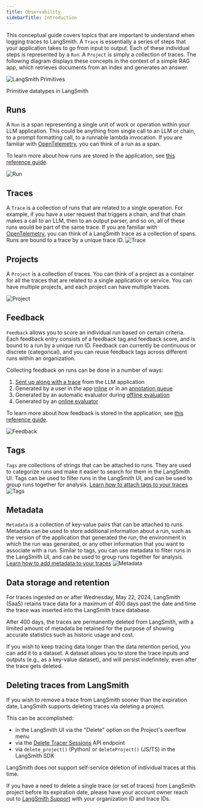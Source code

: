 ```yaml
---
title: Observability
sidebarTitle: Introduction
---
```


This conceptual guide covers topics that are important to understand when logging traces to LangSmith. A `Trace` is essentially a series of steps that your application takes to go from input to output. Each of these individual steps is represented by a `Run`. A `Project` is simply a collection of traces. The following diagram displays these concepts in the context of a simple RAG app, which retrieves documents from an index and generates an answer.

![LangSmith Primitives](/langsmith/images/primitives.png)

Primitive datatypes in LangSmith

## Runs

A `Run` is a span representing a single unit of work or operation within your LLM application. This could be anything from single call to an LLM or chain, to a prompt formatting call, to a runnable lambda invocation. If you are familiar with [OpenTelemetry](https://opentelemetry.io/), you can think of a run as a span.

To learn more about how runs are stored in the application, see [this reference guide](/langsmith/run-data-format).

![Run](/langsmith/images/run.png)

## Traces

A `Trace` is a collection of runs that are related to a single operation. For example, if you have a user request that triggers a chain, and that chain makes a call to an LLM, then to an output parser, and so on, all of these runs would be part of the same trace. If you are familiar with [OpenTelemetry](https://opentelemetry.io/), you can think of a LangSmith trace as a collection of spans. Runs are bound to a trace by a unique trace ID. ![Trace](/langsmith/images/trace.png)

## Projects

A `Project` is a collection of traces. You can think of a project as a container for all the traces that are related to a single application or service. You can have multiple projects, and each project can have multiple traces. 

![Project](/langsmith/images/project.png)

## Feedback

`Feedback` allows you to score an individual run based on certain criteria. Each feedback entry consists of a feedback tag and feedback score, and is bound to a run by a unique run ID. Feedback can currently be continuous or discrete (categorical), and you can reuse feedback tags across different runs within an organization.

Collecting feedback on runs can be done in a number of ways:

1. [Sent up along with a trace](/langsmith/attach-user-feedback) from the LLM application
2. Generated by a user in the app [inline](/langsmith/annotate-traces-inline) or in an [annotation queue](/langsmith/annotation-queues)
3. Generated by an automatic evaluator during [offline evaluation](/langsmith/evaluate-llm-application)
4. Generated by an [online evaluator](/langsmith/online-evaluations)

To learn more about how feedback is stored in the application, see [this reference guide](/langsmith/feedback-data-format).

![Feedback](/langsmith/images/feedback.png)

## Tags

`Tags` are collections of strings that can be attached to runs. They are used to categorize runs and make it easier to search for them in the LangSmith UI. Tags can be used to filter runs in the LangSmith UI, and can be used to group runs together for analysis. [Learn how to attach tags to your traces](/langsmith/add-metadata-tags) ![Tags](/langsmith/images/tags.png)

## Metadata

`Metadata` is a collection of key-value pairs that can be attached to runs. Metadata can be used to store additional information about a run, such as the version of the application that generated the run, the environment in which the run was generated, or any other information that you want to associate with a run. Similar to tags, you can use metadata to filter runs in the LangSmith UI, and can be used to group runs together for analysis. [Learn how to add metadata to your traces](/langsmith/add-metadata-tags) ![Metadata](/langsmith/images/metadata.png)

## Data storage and retention

For traces ingested on or after Wednesday, May 22, 2024, LangSmith (SaaS) retains trace data for a maximum of 400 days past the date and time the trace was inserted into the LangSmith trace database.

After 400 days, the traces are permanently deleted from LangSmith, with a limited amount of metadata be retained for the purpose of showing accurate statistics such as historic usage and cost.

<Note>
  If you wish to keep tracing data longer than the data retention period, you can add it to a dataset. A dataset allows you to store the trace inputs and outputs (e.g., as a key-value dataset), and will persist indefinitely, even after the trace gets deleted.
</Note>

## Deleting traces from LangSmith

If you wish to remove a trace from LangSmith sooner than the expiration date, LangSmith supports deleting traces via deleting a project.

This can be accomplished:

* in the LangSmith UI via the "Delete" option on the Project's overflow menu
* via the [Delete Tracer Sessions](https://api.smith.langchain.com/redoc#tag/tracer-sessions/operation/delete_tracer_session_api_v1_sessions__session_id__delete) API endpoint
* via `delete_project()` (Python) or `deleteProject()` (JS/TS) in the LangSmith SDK

LangSmith does not support self-service deletion of individual traces at this time.

If you have a need to delete a single trace (or set of traces) from LangSmith project before its expiration date, please have your account owner reach out to [LangSmith Support](mailto:support@langchain.dev) with your organization ID and trace IDs.
